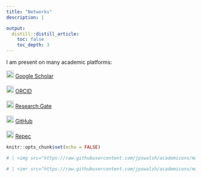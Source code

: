```yaml
---
title: "Networks"
description: |

output:
  distill::distill_article:
    toc: false
    toc_depth: 3
---
```



I am present on many academic platforms:

| <img src="https://raw.githubusercontent.com/jpswalsh/academicons/master/svg/google-scholar.svg" width="20" height="20"> [Google Scholar](https://scholar.google.com/citations?user=TkRH7poAAAAJ&hl) <br>
| <img src="https://raw.githubusercontent.com/jpswalsh/academicons/master/svg/orcid.svg" width="20" height="20"> [ORCID](https://www.orcid.org/0000-0003-1301-2281) <br>
| <img src="https://raw.githubusercontent.com/jpswalsh/academicons/master/svg/researchgate.svg" width="20" height="20"> [Research Gate](https://www.researchgate.net/profile/Arnaud-Natal) <br>
| <img src="https://raw.githubusercontent.com/FortAwesome/Font-Awesome/master/svgs/brands/github.svg" width="20" height="20"> [GitHub](https://www.github.com/arnaudnatal) <br>
| <img src="https://raw.githubusercontent.com/jpswalsh/academicons/master/svg/ideas-repec.svg" width="20" height="20"> [Repec](https://ideas.repec.org/f/pna744.html) <br>



```r
knitr::opts_chunk$set(echo = FALSE)

# | <img src="https://raw.githubusercontent.com/jpswalsh/academicons/master/svg/openedition.svg" width="20" height="20"> [neemsis.hypotheses.org/team/arnaud-natal](https://www.neemsis.hypotheses.org/team/arnaud-natal) 

# | <imr src="https://raw.githubusercontent.com/jpswalsh/academicons/master/svg/hal.svg" width="20" height="20"> [Arnaud Natal]()


```

